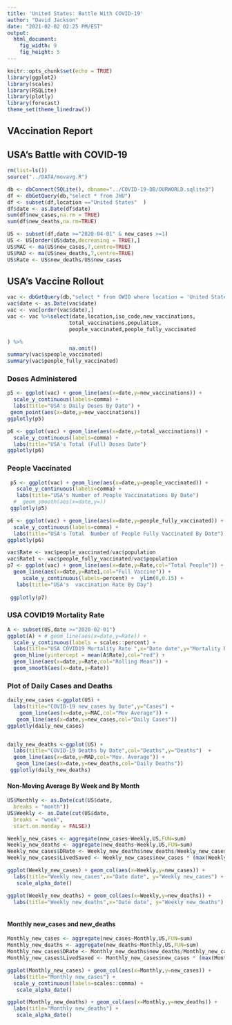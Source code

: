 ```yaml
---
title: 'United States: Battle With COVID-19'
author: "David Jackson"
date: "2021-02-02 02:25 PM/EST"
output: 
  html_document: 
    fig_width: 9
    fig_height: 5
---
```


```r
knitr::opts_chunk$set(echo = TRUE)
library(ggplot2)
library(scales)
library(RSQLite)
library(plotly)
library(forecast)
theme_set(theme_linedraw())
```
## VAccination Report


## USA's Battle with COVID-19

```r
rm(list=ls())
source("../DATA/movavg.R")

db <- dbConnect(SQLite(), dbname="../COVID-19-DB/OURWORLD.sqlite3")
df <- dbGetQuery(db,"select * from JHU")
df <- subset(df,location =="United States"  )
df$date <- as.Date(df$date)
sum(df$new_cases,na.rm = TRUE)
sum(df$new_deaths,na.rm=TRUE)

```
```r
US <- subset(df,date >="2020-04-01" & new_cases >=1)
US <- US[order(US$date,decreasing = TRUE),]
US$MAC <- ma(US$new_cases,7,centre=TRUE)
US$MAD <- ma(US$new_deaths,7,centre=TRUE)
US$Rate <- US$new_deaths/US$new_cases
```

## USA's Vaccine Rollout

```r
vac <- dbGetQuery(db,"select * from OWID where location = 'United States'")
vac$date <- as.Date(vac$date)
vac <- vac[order(vac$date),]
vac <- vac %>%select(date,location,iso_code,new_vaccinations,
                    total_vaccinations,population,
                    people_vaccinated,people_fully_vaccinated

) %>%
                    na.omit()
summary(vac$speople_vaccinated)
summary(vac$people_fully_vaccinated)
```

### Doses Administered 

```r
p5 <- ggplot(vac) + geom_line(aes(x=date,y=new_vaccinations)) +
  scale_y_continuous(labels=comma) +
  labs(title="USA's Daily Doses By Date") +
 geom_point(aes(x=date,y=new_vaccinations))
ggplotly(p5)
```
```r
p6 <- ggplot(vac) + geom_line(aes(x=date,y=total_vaccinations)) +
  scale_y_continuous(labels=comma) +
  labs(title="USA's Total (Full) Doses Date")
ggplotly(p6)
```

### People Vaccinated

```r
 p5 <- ggplot(vac) + geom_line(aes(x=date,y=people_vaccinated)) +
   scale_y_continuous(labels=comma) +
   labs(title="USA's Number of People Vaccinatations By Date")
  #  geom_smooth(aes(x=date,y=))
 ggplotly(p5)
```
```r
p6 <- ggplot(vac) + geom_line(aes(x=date,y=people_fully_vaccinated)) +
  scale_y_continuous(labels=comma) +
  labs(title="USA's Total  Number of People Fully Vaccinated By Date")
ggplotly(p6)

```

```r
vac$Rate <- vac$people_vaccinated/vac$population
vac$Rate1 <- vac$people_fully_vaccinated/vac$population
p7 <- ggplot(vac) + geom_line(aes(x=date,y=Rate,col="Total People")) + 
  geom_line(aes(x=date,y=Rate1,col="Full Vaccine")) +
     scale_y_continuous(labels=percent) +  ylim(0,0.15) +
   labs(title="USA's  vaccination Rate By Day") 
  
 ggplotly(p7)

```

### USA COVID19 Mortality Rate

```r
A <- subset(US,date >="2020-02-01")
ggplot(A) + # geom_line(aes(x=date,y=Rate)) +
  scale_y_continuous(labels = scales::percent) +
  labs(title="USA COVID19 Mortality Rate ",x="Date date",y="Mortality Rate") +
  geom_hline(yintercept = mean(A$Rate),col="red") +
  geom_line(aes(x=date,y=Rate,col="Rolling Mean")) +
  geom_smooth(aes(x=date,y=Rate))

```

### Plot of Daily Cases and Deaths

```r
daily_new_cases <-ggplot(US) + 
  labs(title="COVID-19 new_cases by Date",y="Cases") +
    geom_line(aes(x=date,y=MAC,col="Mov Average")) +
   geom_line(aes(x=date,y=new_cases,col="Daily Cases"))
ggplotly(daily_new_cases)


daily_new_deaths <-ggplot(US) + 
  labs(title="COVID-19 Deaths by Date",col="Deaths",y="Deaths")  +
  geom_line(aes(x=date,y=MAD,col="Mov. Average")) +
   geom_line(aes(x=date,y=new_deaths,col="Daily Deaths"))
 ggplotly(daily_new_deaths)

```

#### Non-Moving Average By Week and By Month

```r
US$Monthly <- as.Date(cut(US$date,
  breaks = "month"))
US$Weekly <- as.Date(cut(US$date,
  breaks = "week",
  start.on.monday = FALSE))

```
```r
Weekly_new_cases <- aggregate(new_cases~Weekly,US,FUN=sum)
Weekly_new_deaths <- aggregate(new_deaths~Weekly,US,FUN=sum)
Weekly_new_cases$DRate <- Weekly_new_deaths$new_deaths/Weekly_new_cases$new_cases
Weekly_new_cases$LivedSaved <- Weekly_new_cases$new_cases * (max(Weekly_new_cases$DRate) - Weekly_new_cases$DRate) 

```
```r
ggplot(Weekly_new_cases) + geom_col(aes(x=Weekly,y=new_cases)) + 
  labs(title="Weekly new_cases",x="Date date", y="Weekly new_cases") +
   scale_alpha_date()

ggplot(Weekly_new_deaths) + geom_col(aes(x=Weekly,y=new_deaths)) + 
  labs(title="Weekly new_deaths",x="Date date", y="Weekly new_deaths") 
  
``` 


#### Monthly new_cases and new_deaths

```r

Monthly_new_cases <- aggregate(new_cases~Monthly,US,FUN=sum)
Monthly_new_deaths <- aggregate(new_deaths~Monthly,US,FUN=sum)
Monthly_new_cases$DRate <- Monthly_new_deaths$new_deaths/Monthly_new_cases$new_cases
Monthly_new_cases$LivedSaved <- Monthly_new_cases$new_cases * (max(Monthly_new_cases$DRate) - Monthly_new_cases$DRate) * 100
```
```r
ggplot(Monthly_new_cases) + geom_col(aes(x=Monthly,y=new_cases)) +
  labs(title="Monthly new_cases") +
  scale_y_continuous(labels=scales::comma) +
   scale_alpha_date()

ggplot(Monthly_new_deaths) + geom_col(aes(x=Monthly,y=new_deaths)) +
  labs(title="Monthly new_deaths") +
   scale_alpha_date()
```
